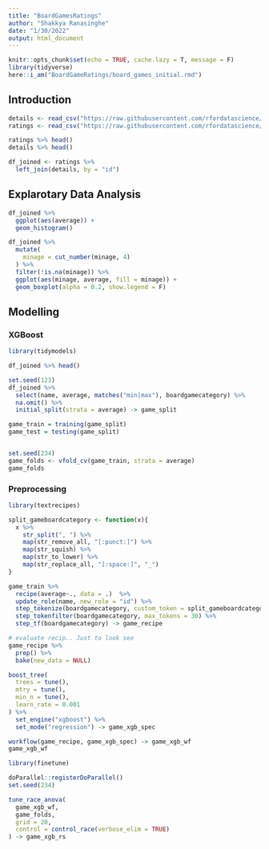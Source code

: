 ```yaml
---
title: "BoardGamesRatings"
author: "Shakkya Ranasinghe"
date: "1/30/2022"
output: html_document
---
```


```r
knitr::opts_chunk$set(echo = TRUE, cache.lazy = T, message = F)
library(tidyverse)
here::i_am("BoardGameRatings/board_games_initial.rmd")
```


## Introduction

```r
details <- read_csv("https://raw.githubusercontent.com/rfordatascience/tidytuesday/master/data/2022/2022-01-25/details.csv")
ratings <- read_csv("https://raw.githubusercontent.com/rfordatascience/tidytuesday/master/data/2022/2022-01-25/ratings.csv")

ratings %>% head()
details %>% head()
```


```r
df_joined <- ratings %>% 
  left_join(details, by = "id")
```


## Explarotary Data Analysis


```r
df_joined %>% 
  ggplot(aes(average)) + 
  geom_histogram()
```
```r
df_joined %>% 
  mutate(
    minage = cut_number(minage, 4)
  ) %>% 
  filter(!is.na(minage)) %>% 
  ggplot(aes(minage, average, fill = minage)) + 
  geom_boxplot(alpha = 0.2, show.legend = F)
```


## Modelling

### XGBoost 

```r
library(tidymodels)

df_joined %>% head()
```

```r

set.seed(123)
df_joined %>% 
  select(name, average, matches("min|max"), boardgamecategory) %>% 
  na.omit() %>% 
  initial_split(strata = average) -> game_split

game_train = training(game_split)
game_test = testing(game_split)


set.seed(234)
game_folds <- vfold_cv(game_train, strata = average)
game_folds
```



### Preprocessing

```r
library(textrecipes)

split_gameboardcategory <- function(x){
  x %>% 
    str_split(", ") %>% 
    map(str_remove_all, "[:punct:]") %>% 
    map(str_squish) %>% 
    map(str_to_lower) %>% 
    map(str_replace_all, "[:space:]", "_")
}

game_train %>% 
  recipe(average~., data = .)  %>% 
  update_role(name, new_role = "id") %>% 
  step_tokenize(boardgamecategory, custom_token = split_gameboardcategory) %>%  # using customized tokenizer to get the maximum info from boardgames category (since data is messy)
  step_tokenfilter(boardgamecategory, max_tokens = 30) %>% 
  step_tf(boardgamecategory) -> game_recipe

# evaluate recip.. Just to look see
game_recipe %>% 
  prep() %>% 
  bake(new_data = NULL)
```



```r
boost_tree(
  trees = tune(), 
  mtry = tune(), 
  min_n = tune(), 
  learn_rate = 0.001
) %>% 
  set_engine("xgboost") %>% 
  set_mode("regression") -> game_xgb_spec

workflow(game_recipe, game_xgb_spec) -> game_xgb_wf
game_xgb_wf
```


```r
library(finetune)

doParallel::registerDoParallel()
set.seed(234)

tune_race_anova(
  game_xgb_wf, 
  game_folds, 
  grid = 20, 
  control = control_race(verbose_elim = TRUE)
) -> game_xgb_rs
```












